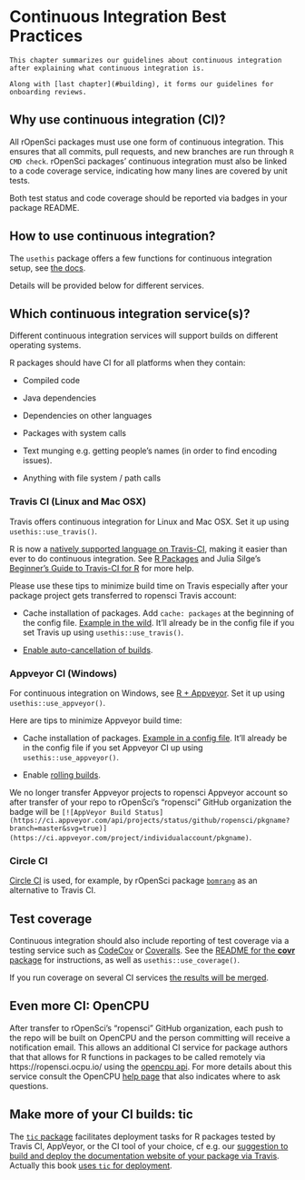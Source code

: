 # Continuous Integration Best Practices {#ci}

```block
This chapter summarizes our guidelines about continuous integration after explaining what continuous integration is.

Along with [last chapter](#building), it forms our guidelines for onboarding reviews.
```

## Why use continuous integration (CI)?

All rOpenSci packages must use one form of continuous integration. This ensures that all commits, pull requests, and new branches are run through `R CMD check`. rOpenSci packages' continuous integration must also be linked to a code coverage service, indicating how many lines are covered by unit tests.

Both test status and code coverage should be reported via badges in your package README.

## How to use continuous integration?

The `usethis` package offers a few functions for continuous integration setup, see [the docs](http://usethis.r-lib.org/reference/ci.html).

Details will be provided below for different services.

## Which continuous integration service(s)? {#whichci}

Different continuous integration services will support builds on different operating systems.

R packages should have CI for all platforms when they contain:

* Compiled code

* Java dependencies

* Dependencies on other languages

* Packages with system calls

* Text munging e.g. getting people's names (in order to find encoding issues).

* Anything with file system / path calls

### Travis CI (Linux and Mac OSX)

Travis offers continuous integration for Linux and Mac OSX. Set it up using `usethis::use_travis()`.

R is now a [natively supported language on Travis-CI](http://blog.travis-ci.com/2015-02-26-test-your-r-applications-on-travis-ci/), making it easier than ever to do continuous integration. See [R Packages](http://marker.to/NEr8Bd) and Julia Silge's [Beginner's Guide to Travis-CI for R](http://juliasilge.com/blog/Beginners-Guide-to-Travis/) for more help.

Please use these tips to minimize build time on Travis especially after your package project gets transferred to ropensci Travis account:

* Cache installation of packages. Add `cache: packages` at the beginning of the config file. [Example in the wild](https://github.com/ropensci/crul/blob/ee31c0128fd3279165360ef5ee2a1775ab00c82f/.travis.yml#L3). It'll already be in the config file if you set Travis up using `usethis::use_travis()`.

* [Enable auto-cancellation of builds](https://blog.travis-ci.com/2017-03-22-introducing-auto-cancellation).

### Appveyor CI (Windows)

For continuous integration on Windows, see [R + Appveyor](https://github.com/krlmlr/r-appveyor). Set it up using `usethis::use_appveyor()`.

Here are tips to minimize Appveyor build time:

* Cache installation of packages. [Example in a config file](https://github.com/r-lib/usethis/blob/2c52c06373849d52f78a26c5a0e080f518a2f825/inst/templates/appveyor.yml#L13). It'll already be in the config file if you set Appveyor CI up using `usethis::use_appveyor()`.

* Enable [rolling builds](https://www.appveyor.com/docs/build-configuration/#rolling-builds).

We no longer transfer Appveyor projects to ropensci Appveyor account so after transfer of your repo to rOpenSci's "ropensci" GitHub organization the badge will be `[![AppVeyor Build Status](https://ci.appveyor.com/api/projects/status/github/ropensci/pkgname?branch=master&svg=true)](https://ci.appveyor.com/project/individualaccount/pkgname)`.

### Circle CI

[Circle CI](https://circleci.com/) is used, for example, by rOpenSci package [`bomrang`](https://github.com/ropensci/bomrang) as an alternative to Travis CI.

## Test coverage {#coverage}

Continuous integration should also include reporting of test coverage via a testing service such as [CodeCov](https://codecov.io/) or [Coveralls](https://coveralls.io/).  See the [README for the **covr** package](https://github.com/jimhester/covr) for instructions, as well
as `usethis::use_coverage()`. 

If you run coverage on several CI services [the results will be merged](https://docs.codecov.io/docs/merging-reports).

## Even more CI: OpenCPU

After transfer to rOpenSci's "ropensci" GitHub organization, each push to the repo will be built on OpenCPU and the person committing will receive a notification email. This allows an additional CI service for package authors that that allows for R functions in packages to be called remotely via https://ropensci.ocpu.io/ using the [opencpu api](https://www.opencpu.org/api.html#api-json). For more details about this service consult the OpenCPU [help page](https://www.opencpu.org/help.html) that also indicates where to ask questions.

## Make more of your CI builds: tic

The [`tic` package](https://github.com/ropenscilabs/tic) facilitates deployment tasks for R packages tested by Travis CI, AppVeyor, or the CI tool of your choice, cf e.g. our [suggestion to build and deploy the documentation website of your package via Travis](#website). Actually this book [uses `tic` for deployment](https://github.com/ropensci/dev_guide#technical-details).
